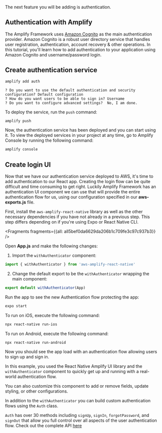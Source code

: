The next feature you will be adding is authentication.

## Authentication with Amplify

The Amplify Framework uses [Amazon Cognito](https://aws.amazon.com/cognito/) as the main authentication provider. Amazon Cognito is a robust user directory service that handles user registration, authentication, account recovery & other operations. In this tutorial, you'll learn how to add authentication to your application using Amazon Cognito and username/password login.

## Create authentication service

```bash
amplify add auth
```

```console
? Do you want to use the default authentication and security configuration? Default configuration
? How do you want users to be able to sign in? Username
? Do you want to configure advanced settings?  No, I am done.
```

To deploy the service, run the `push` command:

```bash
amplify push
```

Now, the authentication service has been deployed and you can start using it. To view the deployed services in your project at any time, go to Amplify Console by running the following command:

```bash
amplify console
```

## Create login UI

Now that we have our authentication service deployed to AWS, it's time to add authentication to our React app. Creating the login flow can be quite difficult and time consuming to get right. Luckily Amplify Framework has an authentication UI component we can use that will provide the entire authentication flow for us, using our configuration specified in our __aws-exports.js__ file.

First, install the `aws-amplify-react-native` library as well as the other necessary dependencies if you have not already in a previous step. This step differs depending on if you're using Expo or React Native CLI.




<Fragments fragments={{all: all5bef0da6629da206b1c709fe3c97c937b3}} />

Open __App.js__ and make the following changes:

1. Import the `withAuthenticator` component:

```javascript
import { withAuthenticator } from 'aws-amplify-react-native'
```

2. Change the default export to be the `withAuthenticator` wrapping the main component:

```javascript
export default withAuthenticator(App)
```

Run the app to see the new Authentication flow protecting the app:

<BlockSwitcher>
<CodeBlock name="Expo">

```bash
expo start
```

</CodeBlock>
<CodeBlock name="React Native CLI">

To run on iOS, execute the following command:
```bash
npx react-native run-ios
```

To run on Android, execute the following command:
```bash
npx react-native run-android
```

</CodeBlock>
</BlockSwitcher>

Now you should see the app load with an authentication flow allowing users to sign up and sign in.

In this example, you used the React Native Amplify UI library and the `withAuthenticator` component to quickly get up and running with a real-world authentication flow.

You can also customize this component to add or remove fields, update styling, or other configurations.

In addition to the `withAuthenticator` you can build custom authentication flows using the `Auth` class.

`Auth` has over 30 methods including `signUp`, `signIn`, `forgotPassword`, and `signOut` that allow you full control over all aspects of the user authentication flow. Check out the complete API [here](https://aws-amplify.github.io/amplify-js/api/classes/authclass.html)
